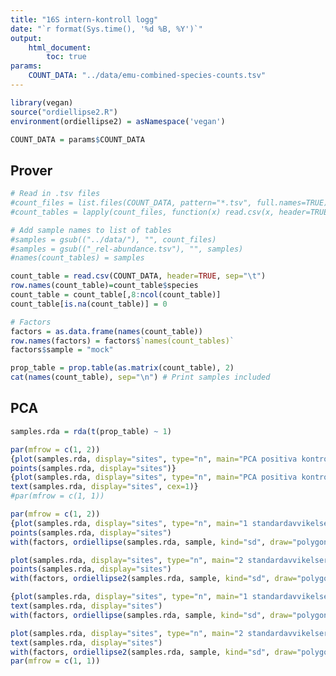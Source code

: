 ```yaml
---
title: "16S intern-kontroll logg"
date: "`r format(Sys.time(), '%d %B, %Y')`"
output:
    html_document:
        toc: true
params:
    COUNT_DATA: "../data/emu-combined-species-counts.tsv"
---
```


```r
library(vegan)
source("ordiellipse2.R")
environment(ordiellipse2) = asNamespace('vegan')
```

```r
COUNT_DATA = params$COUNT_DATA
```

## Prover
```r
# Read in .tsv files
#count_files = list.files(COUNT_DATA, pattern="*.tsv", full.names=TRUE)
#count_tables = lapply(count_files, function(x) read.csv(x, header=TRUE, sep="\t")) 

# Add sample names to list of tables
#samples = gsub(("../data/"), "", count_files)
#samples = gsub(("_rel-abundance.tsv"), "", samples)
#names(count_tables) = samples

count_table = read.csv(COUNT_DATA, header=TRUE, sep="\t")
row.names(count_table)=count_table$species
count_table = count_table[,8:ncol(count_table)]
count_table[is.na(count_table)] = 0

# Factors
factors = as.data.frame(names(count_table))
row.names(factors) = factors$`names(count_tables)`
factors$sample = "mock"

prop_table = prop.table(as.matrix(count_table), 2)
cat(names(count_table), sep="\n") # Print samples included

```

## PCA
```r
samples.rda = rda(t(prop_table) ~ 1)

par(mfrow = c(1, 2))
{plot(samples.rda, display="sites", type="n", main="PCA positiva kontroller")
points(samples.rda, display="sites")}
{plot(samples.rda, display="sites", type="n", main="PCA positiva kontroller")
text(samples.rda, display="sites", cex=1)}
#par(mfrow = c(1, 1))

par(mfrow = c(1, 2))
{plot(samples.rda, display="sites", type="n", main="1 standardavvikelse")
points(samples.rda, display="sites")
with(factors, ordiellipse(samples.rda, sample, kind="sd", draw="polygon", col="skyblue", border="blue"))

plot(samples.rda, display="sites", type="n", main="2 standardavvikelser")
points(samples.rda, display="sites")
with(factors, ordiellipse2(samples.rda, sample, kind="sd", draw="polygon", col="skyblue", border="blue"))}

{plot(samples.rda, display="sites", type="n", main="1 standardavvikelse")
text(samples.rda, display="sites")
with(factors, ordiellipse(samples.rda, sample, kind="sd", draw="polygon", col="skyblue", border="blue"))

plot(samples.rda, display="sites", type="n", main="2 standardavvikelser")
text(samples.rda, display="sites")
with(factors, ordiellipse2(samples.rda, sample, kind="sd", draw="polygon", col="skyblue", border="blue"))}
par(mfrow = c(1, 1))


```

